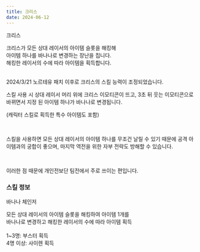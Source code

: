 ```yaml
---
title: 크리스
date: 2024-06-12
---
```


<Sprite className="character" backgroundPosition="-839px -41px">크리스</Sprite>

<Bq>크리스가 모든 상대 레이서의 아이템 슬롯을 해킹해 <br/>
아이템 하나를 바나나로 변경하는 장난을 칩니다.<br/>
해킹한 레이서의 수에 따라 아이템을 획득합니다.<br/><br/>
<Link target="_blank" href="https://kartdrift.nexon.com/kartdrift/ko/news/update/view?threadId=2527539">2024/3/21 노르테유 패치</Link> 이후로 크리스의 스킬 능력이 조정되었습니다.</Bq>

스킬 사용 시 상대 레이서 머리 위에 크리스 이모티콘이 뜨고, 3초 뒤 웃는 이모티콘으로 바뀌면서 지정 된 아이템 하나가 바나나로 변경됩니다.

(캐릭터 스킬로 획득한 특수 아이템도 포함)

<br/>

스킬을 사용하면 모든 상대 레이서의 아이템 하나를 무조건 날릴 수 있기 때문에 공격 아이템과의 궁합이 좋으며, 마지막 역전을 위한 자부 전략도 방해할 수 있습니다.

<br/>

이러한 점 때문에 개인전보단 팀전에서 주로 쓰이는 편입니다.

### 스킬 정보

<Sprite className="skill" backgroundPosition="-100px -280px">바나나 체인저</Sprite>

<Info diffText="초보자 추천" titleText="바나나체인저" tagText="액티브"/>

<Bq>모든 상대 레이서의 아이템 슬롯을 해킹하여 아이템 1개를 <br/>
바나나로 변경하고 해킹한 레이서의 수에 따라 아이템 획득 <br/><br/>
1~3명: 부스터 획득 <br/>
4명 이상: 사이렌 획득<br/></Bq>

<TagList title="재사용 대기시간">
    <Tag name="일반" text1="21초"/>
    <Tag name="고급" text1="19.9초"/>
    <Tag name="희귀" text1="18.8초"/>
    <Tag name="영웅" text1="17.7초"/>
    <Tag name="전설" text1="16.6초"/>
</TagList>